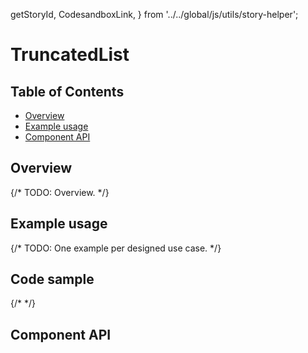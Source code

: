   getStoryId,
  CodesandboxLink,
} from '../../global/js/utils/story-helper';

# TruncatedList

## Table of Contents

- [Overview](#overview)
- [Example usage](#example-usage)
- [Component API](#component-api)

## Overview

{/* TODO: Overview. */}

## Example usage

{/* TODO: One example per designed use case. */}

<Canvas>
  <Story id={getStoryId(TruncatedList.displayName, 'truncated-list')} />
</Canvas>

## Code sample

{/* <CodesandboxLink exampleDirectory="TruncatedList" /> */}

## Component API

<ArgsTable />

